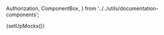   Authorization,
  ComponentBox,
} from '../../utils/documentation-components';

{setUpMocks()}

<Meta
  title="Merchant Tools/Payment Details"
  Components="justifi-payment-details"
  of={JustifiPaymentDetails}
/>

<Title />

Component to display detailed information about a specific payment.

# Index

- [Props and methods](#props-and-methods)
- [Example usage](#example-usage)

# Props and methods

---

<ArgTypes exclude={['css-variables']} />

<Authorization
  actions={['read', 'write']}
  entity="account"
  identification="account_id"
/>

# Example Usage

<ComponentBox>
  <justifi-payment-details payment-id="123" auth-token="123abc" />
</ComponentBox>

---

<Source dark language="html" code={codeExampleFull} />
